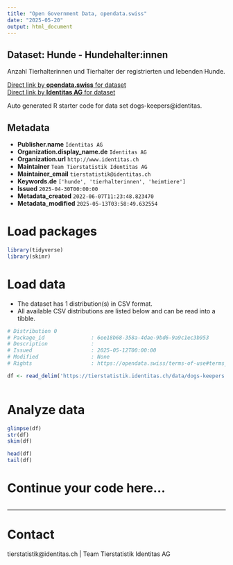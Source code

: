 ```yaml
---
title: "Open Government Data, opendata.swiss"
date: "2025-05-20"
output: html_document
---
```


## Dataset: Hunde - Hundehalter:innen

Anzahl Tierhalterinnen und Tierhalter der registrierten und lebenden Hunde.

[Direct link by **opendata.swiss** for dataset](https://opendata.swiss/de/dataset/hunde-hundehalter-innen)<br>
[Direct link by **Identitas AG** for dataset](https://tierstatistik.identitas.ch/)

Auto generated R starter code for data set dogs-keepers@identitas.

## Metadata

- **Publisher.name** `Identitas AG`
- **Organization.display_name.de** `Identitas AG`
- **Organization.url** `http://www.identitas.ch`
- **Maintainer** `Team Tierstatistik Identitas AG`
- **Maintainer_email** `tierstatistik@identitas.ch`
- **Keywords.de** `['hunde', 'tierhalterinnen', 'heimtiere']`
- **Issued** `2025-04-30T00:00:00`
- **Metadata_created** `2022-06-07T11:23:48.823470`
- **Metadata_modified** `2025-05-13T03:58:49.632554`


# Load packages

```r

library(tidyverse)
library(skimr)

```

# Load data

-   The dataset has 1 distribution(s) in CSV format.
-   All available CSV distributions are listed below and can be read into a tibble.

```r

# Distribution 0
# Package_id               : 6ee18b68-358a-4dae-9bd6-9a9c1ec3b953
# Description              : 
# Issued                   : 2025-05-12T00:00:00
# Modified                 : None
# Rights                   : https://opendata.swiss/terms-of-use#terms_by

df <- read_delim('https://tierstatistik.identitas.ch/data/dogs-keepers.csv')



```

# Analyze data

```r

glimpse(df)
str(df)
skim(df)

head(df)
tail(df)

```

# Continue your code here...

```r

```

------------------------------------------------------------------------

# Contact

tierstatistik@identitas.ch | Team Tierstatistik Identitas AG
